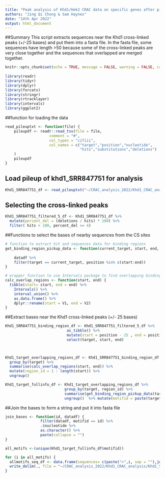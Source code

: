 ```yaml
---
title: "Peak analysis of Khd1/Hek2 CRAC data on specific genes after pileup analysis"
authors: "Jing Qi Chong & Sam Haynes"
date: "14th Apr 2022"
output: html_document
---
```

##Summary
This script extracts sequences near the Khd1 cross-linked peaks (+/-25 bases) and put them into a fasta file. 
In the fasta file, some sequences have length >50 because some of the cross-linked peaks are very close together and the sequences that overlapped are merged together.  

```r
knitr::opts_chunk$set(echo = TRUE, message = FALSE, warning = FALSE, cache= TRUE)
                     
library(readr)
library(tidyr)
library(dplyr)
library(forcats)
library(stringr)
library(rtracklayer)
library(intervals)
library(ggplot2)
```

##function for loading the data 

```r
read_pileuptxt <- function(file) {
    pileupdf <- readr::read_tsv(file = file,
                    comment = "#",
                    col_types = "cifiii",
                    col_names = c("target","position","nucleotide",
                                  "hits","substitutions","deletions")
    )
    pileupdf
}
```
## Load pileup of khd1_SRR847751 for analysis
```r
Khd1_SRR847751_df <- read_pileuptxt("~/CRAC_analysis_2022/Khd1_CRAC_analysis/Khd1_SRR847751/pyPileup_analyses/SRR847751_trimmed_pileups.txt")

```
## Selecting the cross-linked peaks
```r
Khd1_SRR847751_filtered_5_df <- Khd1_SRR847751_df %>%
  mutate(percent_del = (deletions / hits) * 100) %>%
  filter( hits > 100, percent_del >= 4)
```

##Functions to select the bases of nearby sequences from the CS sites
```r
# function to extract hit and sequences data for binding regions
get_binding_region_pickup_data <- function(current_target, start, end, datadf) {
  
    datadf %>%
    filter(target == current_target, position %in% c(start:end))
}

# wrapper function to use Intervals package to find overlapping binding regions
calc_overlap_regions <- function(start, end) {
  tibble(start= start, end = end) %>%
    Intervals() %>%
    interval_union() %>%
    as.data.frame() %>%
    dplyr::rename(start = V1, end = V2)
}
```

##Extract bases near the Khd1 cross-linked peaks (+/- 25 bases)
```r
Khd1_SRR847751_binding_region_df <- Khd1_SRR847751_filtered_5_df %>%
                            as_tibble() %>%
                            mutate(start = position - 25 , end = position + 25 ) %>% 
                            select(target, start, end)

 

Khd1_target_overlapping_regions_df <- Khd1_SRR847751_binding_region_df %>%
  group_by(target) %>%
  summarise(calc_overlap_regions(start, end)) %>%
  mutate(region_id = 1 : length(start)) %>%
  ungroup()

Khd1_target_fullinfo_df <- Khd1_target_overlapping_regions_df %>% 
                           group_by(target, region_id) %>% 
                           summarise(get_binding_region_pickup_data(target, start, end, datadf = Khd1_SRR847751_df)) %>%
                           ungroup()  %>% mutate(motifid = paste(target,region_id, sep = "_"))
```

##Join the bases to form a string and put it into fasta file
```r
join_bases <- function(id, datadf) {
                filter(datadf, motifid == id) %>%
                .$nucleotide %>%
                as.character() %>%
                paste(collapse = "")
}

all_motifs <-(unique(Khd1_target_fullinfo_df$motifid))

for (i in all_motifs) {
  allmotifs_seq_df <- data.frame(sequences= c(paste(">",i, sep = ""),join_bases(i, Khd1_target_fullinfo_df))) %>%
  write_delim(., file = "~/CRAC_analysis_2022/Khd1_CRAC_analysis/Khd1_SRR847751/MEME/Khd1_Targetgenes_del5_50.fa", quote = "none", col_names = FALSE, append = TRUE)
}

```